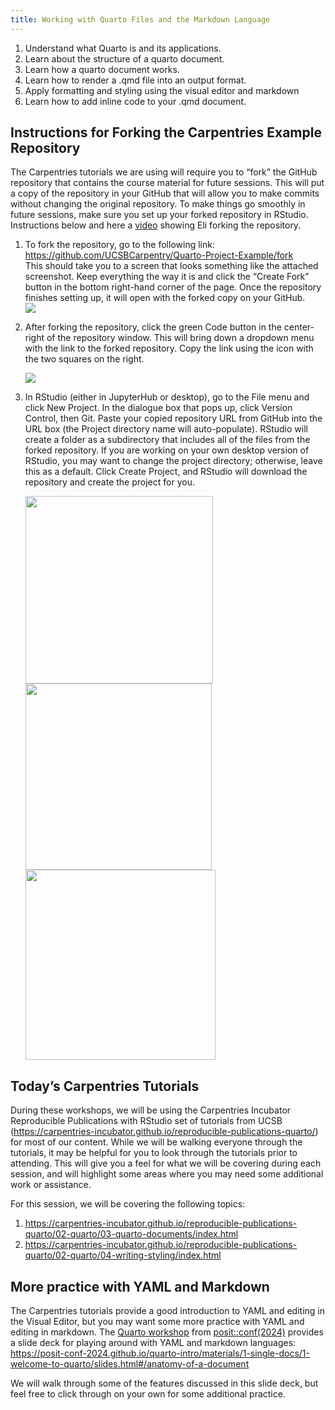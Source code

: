 ```yaml
---
title: Working with Quarto Files and the Markdown Language
---
```


::: {.callout-note title="Learning Objectives"}
1.  Understand what Quarto is and its applications.
2.  Learn about the structure of a quarto document.
3.  Learn how a quarto document works.
4.  Learn how to render a .qmd file into an output format.
5.  Apply formatting and styling using the visual editor and markdown
6.  Learn how to add inline code to your .qmd document.
:::

## Instructions for Forking the Carpentries Example Repository

The Carpentries tutorials we are using will require you to "fork" the GitHub repository that contains the course material for future sessions. This will put a copy of the repository in your GitHub that will allow you to make commits without changing the original repository. To make things go smoothly in future sessions, make sure you set up your forked repository in RStudio. Instructions below and here a [video](https://youtu.be/XOGbyOH0xOs) showing Eli forking the repository.

1.  To fork the repository, go to the following link: <https://github.com/UCSBCarpentry/Quarto-Project-Example/fork>\
    This should take you to a screen that looks something like the attached screenshot. Keep everything the way it is and click the "Create Fork" button in the bottom right-hand corner of the page. Once the repository finishes setting up, it will open with the forked copy on your GitHub.\
    ![](images/paste-1.png)

2.  After forking the repository, click the green Code button in the center-right of the repository window. This will bring down a dropdown menu with the link to the forked repository. Copy the link using the icon with the two squares on the right.

    ![](images/paste-2.png)

3.  In RStudio (either in JupyterHub or desktop), go to the File menu and click New Project. In the dialogue box that pops up, click Version Control, then Git. Paste your copied repository URL from GitHub into the URL box (the Project directory name will auto-populate). RStudio will create a folder as a subdirectory that includes all of the files from the forked repository. If you are working on your own desktop version of RStudio, you may want to change the project directory; otherwise, leave this as a default. Click Create Project, and RStudio will download the repository and create the project for you.

    ![](images/paste-3.png){width="300"}![](images/paste-6.png){width="298"}![](images/paste-7.png){width="304"}

## Today's Carpentries Tutorials

During these workshops, we will be using the Carpentries Incubator Reproducible Publications with RStudio set of tutorials from UCSB (<https://carpentries-incubator.github.io/reproducible-publications-quarto/>) for most of our content. While we will be walking everyone through the tutorials, it may be helpful for you to look through the tutorials prior to attending. This will give you a feel for what we will be covering during each session, and will highlight some areas where you may need some additional work or assistance.

For this session, we will be covering the following topics:

1.  <https://carpentries-incubator.github.io/reproducible-publications-quarto/02-quarto/03-quarto-documents/index.html>
2.  <https://carpentries-incubator.github.io/reproducible-publications-quarto/02-quarto/04-writing-styling/index.html>

## More practice with YAML and Markdown

The Carpentries tutorials provide a good introduction to YAML and editing in the Visual Editor, but you may want some more practice with YAML and editing in markdown. The [Quarto workshop](https://posit-conf-2024.github.io/quarto-intro/) from [posit::conf(2024)](https://posit.co/conference/) provides a slide deck for playing around with YAML and markdown languages: <https://posit-conf-2024.github.io/quarto-intro/materials/1-single-docs/1-welcome-to-quarto/slides.html#/anatomy-of-a-document>

We will walk through some of the features discussed in this slide deck, but feel free to click through on your own for some additional practice.